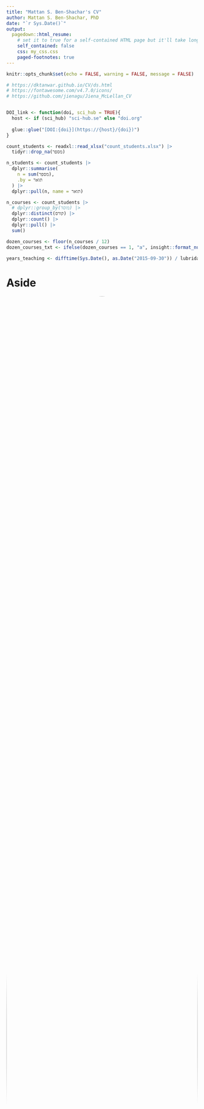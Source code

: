 ```yaml
---
title: "Mattan S. Ben-Shachar's CV"
author: Mattan S. Ben-Shachar, PhD
date: "`r Sys.Date()`"
output:
  pagedown::html_resume:
    # set it to true for a self-contained HTML page but it'll take longer to render
    self_contained: false
    css: my_css.css
    paged-footnotes: true
---
```


```r
knitr::opts_chunk$set(echo = FALSE, warning = FALSE, message = FALSE)

# https://dktanwar.github.io/CV/ds.html
# https://fontawesome.com/v4.7.0/icons/
# https://github.com/jienagu/Jiena_McLellan_CV


DOI_link <- function(doi, sci_hub = TRUE){
  host <- if (sci_hub) "sci-hub.se" else "doi.org"
  
  glue::glue("[DOI:{doi}](https://{host}/{doi})")
}

count_students <- readxl::read_xlsx("count_students.xlsx") |> 
  tidyr::drop_na(מספר)

n_students <- count_students |> 
  dplyr::summarise(
    n = sum(מספר),
    .by = תואר
  ) |> 
  dplyr::pull(n, name = תואר)

n_courses <- count_students |> 
  # dplyr::group_by(מוסד) |> 
  dplyr::distinct(קורס) |> 
  dplyr::count() |> 
  dplyr::pull() |> 
  sum()

dozen_courses <- floor(n_courses / 12)
dozen_courses_txt <- ifelse(dozen_courses == 1, "a", insight::format_number(dozen_courses))

years_teaching <- difftime(Sys.Date(), as.Date("2015-09-30")) / lubridate::dyears()
```

Aside
================================================================================

<center>
<img src="headshots/segel-zutar/square.jpg" style="width:100%; border-radius: 50%;"/>
</center>

Contact Info {#contact}
--------------------------------------------------------------------------------

<i class="fa fa-envelope"></i> mattansb@msbstats.info  
<!-- <i class="fa fa-phone"></i> +972 50-837-1566   -->
<!-- <i class="fa fa-home"></i> 5 Dunash st., apt 27, Ramat-Gan   -->
<i class="fa fa-globe"></i> [Home Page](https://home.msbstats.info) | 
<i class="fa fa-rss"></i> [Blog](https://blog.msbstats.info/)  
<i class="fa fa-brands fa-bluesky"></i> [BlueSky](https://bsky.app/profile/mattansb.bsky.social) |
<i class="fa fa-brands fa-linkedin"></i> [LinkedIn](https://www.linkedin.com/in/mattan-s-ben-shachar)  
<i class="fa fa-brands fa-github"></i> [GitHub](https://github.com/mattansb)  
<i class="fa fa-brands fa-orcid"></i> [ORCID](https://orcid.org/0000-0002-4287-4801) |
<i class="fa fa-brands fa-google-scholar"></i> [G-Scholar](https://scholar.google.co.il/citations?user=Vrbic5QAAAAJ)  

Languages {#languages}
--------------------------------------------------------------------------------

English - native language  
Hebrew - native language  

Technical Skills
--------------------------------------------------------------------------------

**Programming:** R, Matlab, SQL, Stan, Python, Git(Hub) (See my [github profile](https://github.com/mattansb)).  

**Documentation:** Office Suites, (R)Markdown/Quatro, Google Docs/Sheets.  

Disclaimer {#disclaimer}
--------------------------------------------------------------------------------

See [short resume](https://mattansb.github.io/CV/resume).

Last updated on `r Sys.Date()`.

Main
================================================================================

Mattan S. Ben-Shachar, PhD {#title}
--------------------------------------------------------------------------------

As a freelance [research analyst and statistical consultant](#stats-analyst) specializing in the social sciences, I offer comprehensive guidance throughout all stages of the research process, having provided support and consultation in these areas to numerous researchers, across several institutions. Holding a [PhD in neurocognitive psychology](#education) from Ben-Gurion University, I am deeply rooted in theoretical and applied statistics, and am committed to the principles of data analysis, inferential statistics, and reproducible research.

Concurrently, I am a [statistics educator](#teaching) at both Ben-Gurion University and Tel-Aviv University, teaching bachelor- and graduate-level statistics, research methods, and R programming, ranging from introductory statistics to applied machine learning. I supplement my goal of making statistics more accessible as an active [`R` developer](#R-dev), creating tools that aid in understanding statistical models.

Education {data-icon=graduation-cap data-concise=true #education}
--------------------------------------------------------------------------------

### Ph.D. in Psychology

Ben-Gurion University

Be'er Sheva, Israel

2023

**Title:** *The Electrophysiological Basis of Processing Speed*  
([Download dissertation (pdf) <i class="fa fa-download"></i>](https://drive.google.com/uc?export=download&id=10NbOvivBrRQiCiioiR4g4X3xk3Msp0G_) | [Audio overview <i class="fa fa-circle-play"></i>](https://drive.google.com/file/d/14u6hj1nqUKCrQQEhsjl_LSnvWecxv0aj/view))  
**Supervisor:** Prof. Andrea Berger  

<!-- **Courses:**   -->

<!-- ::: concise -->
<!--  - Advanced EEG Methods -->
<!--  - Hierarchical Linear Models -->
<!--  - Linear Algebra for Neuroscience -->
<!--  - Machine Learning -->
<!-- ::: -->

### M.A. in Experimental Cognitive Psychology

Ben-Gurion University

Be'er Sheva, Israel

2017

**Title:** *Electrophysiological Evidence for the Role of Processing Speed and Attentional Control in Visual Recognition Tasks.*  
**Supervisor:** Prof. Andrea Berger

### B.A. in Behavioral Sciences

Ben-Gurion University

Be'er Sheva, Israel

2015

Graduated *Magna Cum Laude*

<!-- ### Entrance Test for Advanced Degrees in Psychology (MITAM) -->

<!-- N/A -->

<!-- N/A -->

<!-- 2014 -->

<!-- Received 138 (92th percentile) -->

<!-- ### Psychometric Entrance Test (PET) -->

<!-- N/A -->

<!-- N/A -->

<!-- 2011 -->

<!-- Received 727 (94th percentile) -->

<!-- ### Israeli Matriculation Certificate (Te'udat Bagrut) -->

<!-- N/A -->

<!-- N/A -->

<!-- 2008 -->

<!-- ::: concise -->
<!-- - 5-unit level in English -->
<!-- - 4-unit level in Mathematics -->
<!-- - 5-unit elective in geography -->
<!-- ::: -->

Professional Experience {data-icon=laptop}
--------------------------------------------------------------------------------

### Statistical Consultant & Research Analyst {#stats-analyst}

N/A

N/A

Since 2016

I am deeply rooted in theoretical and applied statistics, and am committed to the principles of data analysis, inferential statistics, and reproducible research, while also mindful of the practical needs of researchers and academics. I provide guidance throughout all stages of the research process and decision-guided statistical analyses. I specialize in the following methods:

::: concise
- Generalized linear models (regression, AN(C)OVA)  
- Generalized mixed effects models (HLM, LMM)   
- Missing data analysis and treatment  
- Structural equation modeling (SEM)  
- Factor analysis and clustering
- Bayesian modeling and inference  
- Nonlinear models (NLM)  
:::

*For more info and client testimonials, see [my home page](https://home.msbstats.info/stats-consultation).*

### Statistics Lecturer

N/A

N/A

Since 2015

My teaching and instructing are focused on undergraduate- and graduate-level statistics, research methods, and R programming. Over the last `r scales::comma(years_teaching)` years I have taught over `r scales::comma(n_students["1"], 10)` undergraduate students and over `r scales::comma(n_students["2"], 10)` graduate students across over `r dozen_courses_txt` dozen courses. See [*Teaching Experience*](#teaching) section.

### R Developer {#R-dev}

N/A

N/A

Since 2016

Core developer of the [*easystats* eco-system of packages](https://easystats.github.io/easystats/) --
an [award-winning](#awards) collection of R packages,
which aims to provide a unifying and consistent framework to tame, discipline and harness the scary R statistics and their pesky models (e.g., [*parameters*](https://cran.r-project.org/package=parameters), [*performance*](https://cran.r-project.org/package=performance), and more).

- Developer and maintainer of [***effectsize***](https://easystats.github.io/effectsize/) for 
estimating indices of effect size and standardized parameters.  
- Developer of [***bayestestR***](https://easystats.github.io/bayestestR/), a package for describing and testing posterior distributions and Bayesian models.

*See my full [github profile](https://github.com/mattansb).*

:::aside
List of additional packages I have contributed to: [`afex`](https://cran.r-project.org/package=afex), [`brms`](https://cran.r-project.org/package=brms), [`ggeffects`](https://cran.r-project.org/package=ggeffects), [`semTools`](https://cran.r-project.org/package=semTools).
:::


### Neurocognitive Researcher

N/A

N/A

2015 - 2022

My research focused on differential cognitive psychology using behavioral and physiological methods, occasionally collaborating with international research groups. I have experience designing computerized tasks that evoke individual differences in an array of cognitive abilities. I have also led and managed research projects, including teams of graduate students and research assistants.

***Neurophysiological Signal Processing***: I have collected and analyzed multi-channel electroencephalography (EEG) data using `eeglab`. My experience with signal pre-processing includes noise "cleaning" methods as well as dimension reduction tools (PCA, ICA); I specialize in latency measurement of event-related potentials (ERPs).

- Developed Matlab toolboxes for artifact removal ([TBT](https://github.com/mattansb/TBT), an eeglab plugin) and for plotting and extracting measurements for processed EEG/ERP/wavelet data ([EPP-TB](https://github.com/mattansb/EPP-TB)).
- Instructed workshops for pre-processing of experimental EEG.

### MITAM Exam Developer

National Institute for Testing and Evaluation

N/A

Since 2020

I am a developer and reviewer of the MITAM exam (entrance test for advanced degrees in psychology - equivalent to the GRE).

<!-- ### Member of Editorial Board -->

<!-- N/A -->

<!-- N/A -->

<!-- N/A -->

<!-- - (2020 - Present) Review Editor for *Frontiers in Applied Mathematics and Statistics* and *Frontiers in Psychology*.   -->
<!-- - Ad hoc reviewer: *British Journal of Mathematical and Statistical Psychology*, *Cerebral Cortex*, *Frontiers in Psychology*, and *Advances in Methods and Practices in Psychological Science*. -->


<!-- ### Research Assistant -->

<!-- ERP Lab for Developmental Studies -->

<!-- Ben-Gurion University -->

<!-- 2013 - 2015 -->

<!-- ::: concise -->
<!-- - EEG data acquisition on preschool children. -->
<!-- - Behavioral game-like tasks with children. -->
<!-- ::: -->

<!-- ### Quality Assurance Manager -->

<!-- Groupon, Israel -->

<!-- N/A -->

<!-- 2012 - 2013 -->

<!-- ::: concise -->
<!-- - Established the quality assurance division. -->
<!-- - Examination of all daily deals.   -->
<!-- - Checked for compliance with consumer protection laws.   -->
<!-- ::: -->

<!-- Research Topics {data-icon=flask #topics} -->
<!-- -------------------------------------------------------------------------------- -->

<!-- ### Processing Speed -->

<!-- Ben-Gurion University -->

<!-- Be'er Sheva, Israel -->

<!-- N/A -->

<!-- Focusing on individual differences in processing speed and its relation to higher cognitive abilities, using indirect measures of processing speed, such as: sensitivity to implicit temporal information, ERP latency, and EEG phase synchronicity. -->

<!-- ### Fetal Alcohol Spectrum Disorder -->

<!-- University of Cape Town -->

<!-- Cape Town, South Africa -->

<!-- N/A -->

<!-- Research focused on the effects of prenatal alcohol exposure on the ability to detect mathematical errors in basic arithmetic equations in infancy and adolescence, using EEG/ERP paradigms. -->

<!-- *In collaboration with Andrea Berger, Michael Shmueli, Sandra Jacobson, and Joseph Jacobson* -->

<!-- ### Numerical Cognition -->

<!-- Ben-Gurion University -->

<!-- Be'er Sheva, Israel -->

<!-- N/A -->

<!-- Research automatic processing of quantities and numbers among adults and children, and the development of numerical cognition before formal mathematical education, using both behavioral and electro-physiological (EEG) measures. -->

<!-- *In collaboration with Andrea Berger, Shachar Hochman, Avishai Henik, and Minna Hannula-Sormunen.* -->

\pagebreak

Teaching Experience {data-icon=chalkboard-teacher #teaching}
--------------------------------------------------------------------------------

### Lecturer & Teaching Fellow

N/A

N/A

Since 2018

:::aside
*\* Denotes upcoming courses.*
:::

#### School of Psychological Sciences, Tel-Aviv University

Graduate level courses:  
- [Data Science Lab for Psychologists](https://github.com/mattansb/Machine-Learning-foR-Psychologists) (since 2023)  
- [Hierarchical Models](https://github.com/mattansb/Hierarchical-Linear-Models-foR-Psychologists) (since 2023)  


#### Department of Psychology, Ben-Gurion University

Graduate level courses:  
- Advanced Research Methods for Psychologists (since 2026)  
- [Machine Learning for Psychologists](https://github.com/mattansb/Machine-Learning-foR-Psychologists) (since 2022)  
- Essential Data Science Skills (since 2022)  
- [Hierarchical Linear Models](https://github.com/mattansb/Hierarchical-Linear-Models-foR-Psychologists) (since 2022, biannually)  
- Structural equation modelling (2026)
  
Under-graduate level courses:  
- Regression and Multi-Variables Analysis (2022--2023)  
- Experimental Psychology (2018)

#### Statistics and Data Program, Ben-Gurion University of the Negev

Under-graduate level courses:  
- Bayesian Statistics and Modeling (since 2023)  
- Introduction to Data Science (2023--2025)  

#### School of Cognitive Sciences, Ben-Gurion University of the Negev

Under-graduate level courses:  
- Inferential Statistics for Cognitive Sciences (2022)  

### Workshops

N/A

N/A

N/A

- *Advance R Tools for Research.* (2 days; Sep 2025)  
- *Bayesian Statistics: So Much More Than Just the Bayes factor.* (2 days; Aug 2024; Mar 2025)  
- [*Evaluating Evidence and Making Decisions using Bayesian Statistics*](https://mattansb.github.io/bayesian-evidence). Workshop at the The 8th Conference on Cognitive Research of the Israeli Society for Cognitive Psychology, Israel.  
<!-- - *Pre-Processing EEG Data* (12h; Oct-Nov 2020, Jan-Feb 2020)   -->
- *Intro to the R Programming Language* (7h; Jan 2021, Feb 2023)  
- *Trends in Open Science* (2h; Dec 2018, May 2019, Nov 2019) 
- [*ANOVA and Contrasts in R*](https://github.com/mattansb/ANOVA-and-Contrasts-in-R) (2h; May 2018)  

### Teaching Assistant & Instructor

Ben-Gurion University  

N/A

2015 - 2018

#### Department of Psychology, Ben-Gurion University

Graduate level courses:  
- [Practical applications in R](https://github.com/mattansb/Practical-Applications-in-R-for-Psychologists) (2019--2021)  
- [Structural equation modelling in R](https://github.com/mattansb/Structural-Equation-Modeling-foR-Psychologists) (2020--2021)  
- [Analysis of factorial designs in R](https://github.com/mattansb/Analysis-of-Factorial-Designs-foR-Psychologists) (2019)  

Under-graduate level courses:  
- Experimental Psychology (Fall + Summer 2017)  
- Inferential Statistics (2017--2018)  
- Introduction to Statistics (2015)  


#### Department of Health Systems Management

Graduate level courses:  
- Research Seminar (*for Graduate Students*) (2016--2017)  



<!-- Military Service {data-icon=fighter-jet} -->
<!-- -------------------------------------------------------------------------------- -->

<!-- ### Discharged with Honor -->

<!-- Israeli Air Force -->

<!-- N/A -->

<!-- 2011 -->

<!-- Staff Sgt. -->

<!-- ### Technical Translator -->

<!-- Depot 22, Israeli Air Force -->

<!-- N/A -->

<!-- 2008 - 2011 -->

<!-- ###  -->

<!-- Technical Studies School, Israeli Air Force -->

<!-- N/A -->

<!-- 2008 -->


Awards and Scholarships {data-icon=star-o #awards}
--------------------------------------------------------------------------------

### SIPS Mission Award

Society for Improving Psychological Science (SIPS)

N/A

2023

[Awarded to the `easystats` project](http://improvingpsych.org/mission/awards/) for improving the training and research practices of psychological scientists.

### Full academic scholarship for graduate studies

Humanities and Social Sci Faculty, Ben-Gurion University

Be'er Sheva, Israel

2015 - 2022

### Negev Mid-Way Scholarship

Kreitman School of Advanced Graduate Studies

Be'er Sheva, Israel

2020 - 2021

### SIPS Commendation

Society for Improving Psychological Science (SIPS)

N/A

2020

[Awarded to the `bayestestR` package](http://improvingpsych.org/mission/awards/) for improving the training and research practices of psychological scientists.

### M.H.R Publication Award

Humanities and Social Sci Faculty, Ben-Gurion University

Be'er Sheva, Israel

2020

For *Ben-Shachar et al. (2020). `r DOI_link("10.1111/acer.14244")`*

### Erasmus+ EU Travel Grant

EU programme for education, training, youth and sport in Europe

N/A

2018

### Radboud Summer School Scholarship

Radboud University

Nijmegen, Netherlands

2018

:::aside
Studied Linear Algebra for Neuroscience with Prof. Mike X. Cohen
:::

### Award for Academic Distinction

Dep. of Sociology and Anthropology, Ben-Gurion University

Be'er Sheva, Israel

2014

\pagebreak

Selected Publications {data-icon=file #pubs}
--------------------------------------------------------------------------------

:::aside
_h-index: `r scholar::get_profile("Vrbic5QAAAAJ")$h_index`_

For a full list of publications, see my [ORCID](https://orcid.org/0000-0002-4287-4801) or [Google Scholar](https://scholar.google.co.il/citations?user=Vrbic5QAAAAJ) profiles. Contact me a PDF of any of my publications.

In many of these works I was involved in the capacity of a statistical consultant or research analyst.

*\* Denotes equal contribution.*
:::

### Peer Reviewed Publications

N/A

N/A

N/A

- **Ben-Shachar, M.S.**, & Berger, A. (2024). Visual-Spatial Abilities Are NOT Related to the Speed of Mental Rotation. _Journal of Experimental Psychology: Human Perception and Performance._ `r DOI_link("10.31234/osf.io/gkzxf", FALSE)`
- Thériault, R., **Ben-Shachar, M.S.**, Patil, I., Lüdecke, D., Wiernik, B. M., & Makowski, D. (2024). Check your outliers! An introduction to identifying statistical outliers in R with easystats. `r DOI_link("10.31234/osf.io/bu6nt", FALSE)`  
- **Ben-Shachar, M.S.**, Patil, I., Thériault, R., Wiernik, B.M., Lüdecke, D. (2023). Phi, Fei, Fo, Fum: Effect Sizes for Categorical Data That Use the Chi‑Squared Statistic. *Mathematics, 11*, 1982. `r DOI_link("10.3390/math11091982", FALSE)`  
- **Ben-Shachar, M.S.**, Lüdecke, D., & Makowski, D. (2020). effectsize: Estimation of Effect Size Indices and Standardized Parameters Aims of the Package. *Journal of Open Source Software, 5*(56), 2815. `r DOI_link("10.21105/joss.02815", FALSE)`  
- **Ben-Shachar, M.S.**, Shmueli M., Meintjes, E.M., Molteno, C.D., Jacobson, J.L., Jacobson, S.W., & Berger A. (2020). Prenatal alcohol exposure alters error detection during simple arithmetic processing: An Electroencephalography study. *Alcoholism: Clinical and Experimental Research, 44*(1), 114-124. `r DOI_link("10.1111/acer.14244")`  
- Makowski, D., **Ben-Shachar, M.S.**, Chen, S.A., & Lüdecke, D. (2019). Indices of Effect Existence and Significance in the Bayesian Framework. *Frontiers in Psychology, 10*, 2767. `r DOI_link("10.3389/fpsyg.2019.02767")`  


### Books and Book Chapters

N/A

N/A

N/A

- Jané, M., Xiao, Q., Yeung, S., **Ben-Shachar, M.S.**, ... & Feldman, G. (2024). *Guide to Effect Sizes and Confidence Intervals*. [https://matthewbjane.quarto.pub/](https://matthewbjane.quarto.pub/)
- **Ben-Shachar, M.S.**, & Berger, A. (2018). An Introduction to Attention and Its Implication for Numerical Cognition. In A. Henik & W. Fias (Eds.), *Heterogeneity of Function in Numerical Cognition* (pp. 93-110). Academic Press. `r DOI_link("10.1016/B978-0-12-811529-9.00005-4")`  

### Misc.

N/A

N/A

N/A

<!-- - Hochman, S.\*, **Ben-Shachar, M.S.**\*, Cohen Kadosh, R., & Henik, A. (*submitted*). A Novel Task for Measuring Spontaneous Focus on Numerosity Among Adults.   -->
- **Ben-Shachar, M.S.**\*, Lisson, S.\*, Shotts-Peretz, D., Hannula-Sormunen, M., & Berger, A. (*preprint*). Spontaneous Focusing on Numerosity Linked to Quantity Discrimination in Children and Adults. `r DOI_link("10.31234/osf.io/mt3n9", FALSE)`  


<!-- ### Talks -->

<!-- N/A -->

<!-- N/A -->

<!-- N/A -->

<!-- - **Ben-Shachar, M. S.** (2022, December). *A Bayesian Introduction to Probabilitese: The Language of Inference*. Psychology graduate seminar, Bar-Ilan University, Israel.   -->
<!-- - **Ben-Shachar, M. S.** & Berger, A. (2019, May). *Impaired detection of erroneous arithmetic equations in adolescents with prenatal alcohol exposure: An EEG study* In Child Development. Symposium conducted at the Israeli Human Neuroimaging Conference, Jerusalem, Israel. -->

<!-- ### Poster Presentations -->

<!-- N/A -->

<!-- N/A -->

<!-- N/A -->

<!-- - **Ben-Shachar, M. S.** & Berger, A. (2023, February). *Visual-Spatial Abilities Are NOT Related to the Speed of Mental Rotation*. Poster presented at the The 10th Conference on Cognitive Research of the Israeli Society for Cognitive Psychology, Akko, Israel.   -->
<!-- - **Ben-Shachar, M. S.** & Berger, A. (2022, February). *Processing Speed: General Trait or Domain Specific? Mental Rotation as a case study*. Poster presented at the The 9th Conference on Cognitive Research of the Israeli Society for Cognitive Psychology, Israel.   -->
<!-- - **Ben-Shachar, M. S.** & Berger, A. (2021, February). *Adaptation to Temporal Predictability Is Related to Intelligence*. Poster presented at the The 8th Conference on Cognitive Research of the Israeli Society for Cognitive Psychology, Israel. -->
<!-- - **Ben-Shachar, M. S.**, Shmueli, M., Jacobson, J. L., Jacobson, S. W., & Berger, A. (2019, February). *Brain-level activity in response to perceived arithmetical errors reflects severity of Fetal alcohol spectrum disorders (FASD)*. Poster presented at the The 6th Conference on Cognitive Research of the Israeli Society for Cognitive Psychology, Akko, Israel. -->
<!-- - **Ben-Shachar, M. S.**, Jacobson, J. L., Jacobson, S. W., & Berger, A. (2018, May). *Neural Evidence for a Deficit in Numerosity Processing in Infants Prenatally Exposed to Alcohol*. Poster presented at the the 16th WAIMH World Congress, Rome, Italy. -->
<!-- - **Ben-Shachar, M. S.**, Shotts-Peretz, D., & Berger, A. (2018, February). *Increased Acuity of the Analog Magnitude System is Related to Spontaneous Focusing on Numerosity in Children and Adults*. Poster presented at the The 5th Conference on Cognitive Research of the Israeli Society for Cognitive Psychology, Akko, Israel. -->
<!-- - **Ben-Shachar, M. S.**, Lisson, S., Shotts-Peretz, D., & Berger, A. (2018, January). *Spontaneous Focusing on Numerosity is Related to Increased Acuity of the Analog Magnitude System*. Poster presented at the The 7th International Meeting of the Integrated Brain and Behavior Research Center, Haifa, Israel. -->
<!-- - **Ben-Shachar, M. S.**, Berger, A., Mesika, D., Lewis, C. E., Lindinger, N. M., Dodge, N. C., . Jacobson, S. W. (2017, February). *Electrophysiological Evidence for the Role of Processing Speed in Visual Recognition Tasks*. Poster presented at the The 4th Conference on Cognitive Research of the Israeli Society for Cognitive Psychology, Akko, Israel. -->
